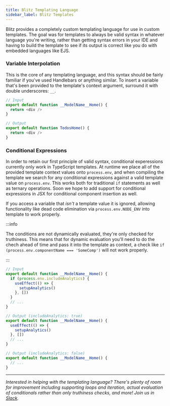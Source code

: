 ```yaml
---
title: Blitz Templating Language
sidebar_label: Blitz Templates
---
```


Blitz provides a completely custom templating language for use in custom templates. The goal was for templates to always be valid syntax in whatever language you're writing, rather than getting syntax errors in your IDE and having to build the template to see if its output is correct like you do with embedded languages like EJS.

### Variable Interpolation

This is the core of any templating language, and this syntax should be fairly familiar if you've used Handlebars or anything similar. To insert a variable that's been provided to the template's context argument, surround it with double underscores: `__`.

```typescript
// Input
export default function __ModelName__Home() {
  return <div />
}

// Output
export default function TodosHome() {
  return <div />
}
```

### Conditional Expressions

In order to retain our first principle of valid syntax, conditional experessions currently only work in TypeScript templates. At runtime we place all of the provided template context values onto `process.env`, and when compiling the template we search for any conditional expressions against a valid template value on `process.env`. This works both for traditional `if` statements as well as ternary operations. Soon we hope to add support for conditional expressions in JSX for conditional component insertion as well.

If you access a variable that _isn't_ a template value it is ignored, allowing functionality like dead code elimination via `process.env.NODE_ENV` into template to work properly.

:::info

The conditions are not dynamically evaluated, they're only checked for truthiness. This means that for dynamic evaluation you'll need to do the chech ahead of time and pass it into the template as context, a check like `if (process.env.componentName === 'SomeComp')` will not work properly.

:::

```typescript
// Input
export default function __ModelName__Home() {
  if (process.env.includeAnalytics) {
    useEffect(() => {
      setupAnalytics()
    }, [])
  }
  // ...
}

// Output (includeAnalytics: true)
export default function __ModelName__Home() {
  useEffect(() => {
    setupAnalytics()
  }, [])
  // ...
}

// Output (includeAnalytics: false)
export default function __ModelName__Home() {
  // ...
}
```

---

_Interested in helping with the templating language? There's plenty of room for improvement including supporting loops and iteration, actual evaluation of conditionals rather than only truthiness checks, and more! Join us in [Slack](https://slack.blitzjs.com)._
